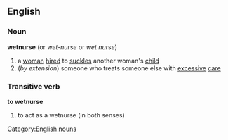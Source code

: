 ==English==
===Noun===
'''wetnurse'''  (or ''wet-nurse'' or ''wet nurse'')
#a [[woman]] [[hire]]d to [[suckle]]s another woman's [[child]]
#(''by extension'') someone who treats someone else with [[excessive]] [[care]]
===Transitive verb===
'''to wetnurse'''
#to act as a wetnurse (in both senses)
[[Category:English nouns]]